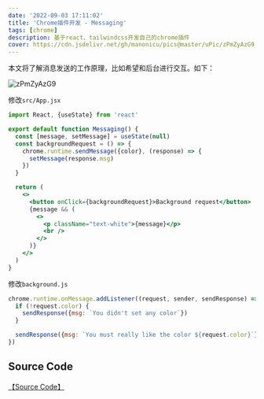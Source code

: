 ```yaml
---
date: '2022-09-03 17:11:02'
title: 'Chrome插件开发 - Messaging'
tags: [chrome]
description: 基于react、tailwindcss开发自己的chrome插件
cover: https://cdn.jsdelivr.net/gh/manonicu/pics@master/uPic/zPmZyAzG9.gif
---
```


本文将了解消息发送的工作原理，比如希望和后台进行交互。如下：

![zPmZyAzG9](https://cdn.jsdelivr.net/gh/manonicu/pics@master/uPic/zPmZyAzG9.gif)

修改`src/App.jsx`

```jsx
import React, {useState} from 'react'

export default function Messaging() {
  const [message, setMessage] = useState(null)
  const backgroundRequest = () => {
    chrome.runtime.sendMessage({color}, (response) => {
      setMessage(response.msg)
    })
  }

  return (
    <>
      <button onClick={backgroundRequest}>Background request</button>
      {message && (
        <>
          <p className="text-white">{message}</p>
          <br />
        </>
      )}
    </>
  )
}
```

修改`background.js`

```js
chrome.runtime.onMessage.addListener((request, sender, sendResponse) => {
  if (!request.color) {
    sendResponse({msg: `You didn't set any color`})
  }

  sendResponse({msg: `You must really like the color ${request.color}`})
})
```

## Source Code

[【Source Code】](https://github.com/rebelchris/popup-extension/tree/messaging)
